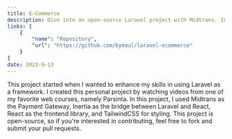 ```yaml
---
title: E-Commerce
description: Dive into an open-source Laravel project with Midtrans, Inertia, React, and TailwindCSS. Enhance your skills, contribute, and fork freely! 
links: [
    {
        "name": "Repository",
        "url": "https://github.com/bymaul/laravel-ecommerce"
    }
]
date: 2023-9-13
---
```


This project started when I wanted to enhance my skills in using Laravel as a framework. I created this personal project by watching videos from one of my favorite web courses, namely Parsinta. In this project, I used Midtrans as the Payment Gateway, Inertia as the bridge between Laravel and React, React as the frontend library, and TailwindCSS for styling. This project is open-source, so if you're interested in contributing, feel free to fork and submit your pull requests.
